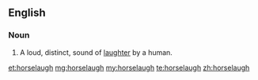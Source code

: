 ==English==

===Noun===
{{en-noun}}

# A loud, distinct, sound of [[laughter]] by a human.

[[et:horselaugh]]
[[mg:horselaugh]]
[[my:horselaugh]]
[[te:horselaugh]]
[[zh:horselaugh]]